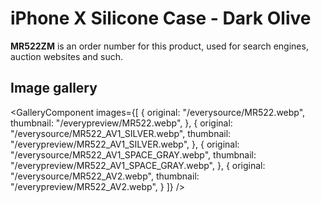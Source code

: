 
# iPhone X Silicone Case - Dark Olive

<Callout type='info' emoji='👉🏻'>**MR522ZM** is an order number for this product, used for search engines, auction websites and such.</Callout>

## Image gallery

<GalleryComponent
    images={[
      {
        original: "/everysource/MR522.webp",
        thumbnail: "/everypreview/MR522.webp",
      },
      {
        original: "/everysource/MR522_AV1_SILVER.webp",
        thumbnail: "/everypreview/MR522_AV1_SILVER.webp",
      },
      {
        original: "/everysource/MR522_AV1_SPACE_GRAY.webp",
        thumbnail: "/everypreview/MR522_AV1_SPACE_GRAY.webp",
      },
      {
        original: "/everysource/MR522_AV2.webp",
        thumbnail: "/everypreview/MR522_AV2.webp",
      }
    ]}
  />
